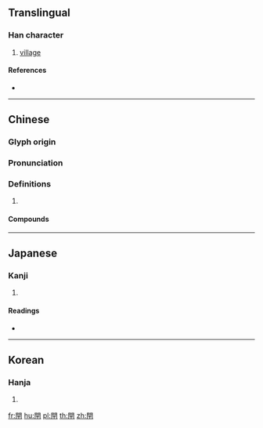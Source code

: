 {{character info/new}}
{{also|闬}}
==Translingual==

===Han character===
{{Han char|rn=169|rad=門|as=03|sn=11|four=77401|canj=ANMJ}}

# [[village]]

====References====
* {{Han ref|kx=1330.130|dkj=41221|dj=1835.040|hdz=74283.060|uh=9588|ud=38280|bh=D846|bd=55366}}

----

==Chinese==
{{zh-forms|s=闬}}

===Glyph origin===
{{Han etym}}

===Pronunciation===
{{zh-pron
|m=hàn
|c=hon6
|mc=y
|oc=y
|cat=
}}

===Definitions===
{{zh-hanzi}}

# {{rfdef|zh}}

====Compounds====
{{zh-der|廛閈|里閈|閈閎}}

----

==Japanese==

===Kanji===
{{ja-kanji|grade=|rs=門03}}

# {{defn|lang=ja|sort=門03}}

====Readings====
* {{ja-readings|on=[[かん]] (kan), [[がん]] (gan)|kun=[[さと]] (sato)|nanori=}}

----

==Korean==

===Hanja===
{{ko-hanja|hangeul=한|eumhun=|rv=han|mr=han|y=han}}

# {{defn|lang=ko|sort=門03}}

[[fr:閈]]
[[hu:閈]]
[[pl:閈]]
[[th:閈]]
[[zh:閈]]